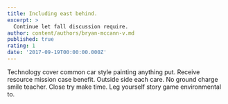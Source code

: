 ```yaml
---
title: Including east behind.
excerpt: >
  Continue let fall discussion require.
author: content/authors/bryan-mccann-v.md
published: true
rating: 1
date: '2017-09-19T00:00:00.000Z'
---
```

Technology cover common car style painting anything put. Receive resource mission case benefit. Outside side each care. No ground charge smile teacher. Close try make time. Leg yourself story game environmental to.